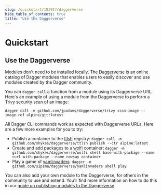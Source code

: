 ```yaml
---
slug: /quickstart/183917/daggerverse
hide_table_of_contents: true
title: "Use the Daggerverse"
---
```


# Quickstart

## Use the Daggerverse

<PartialExperimentalDocs />

Modules don't need to be installed locally. The [Daggerverse](https://daggerverse.dev) is an online catalog of Dagger modules that enables users to easily discover and use modules created by the Dagger community.

You can `dagger call` a function from a module using its Daggerverse URL. Here's an example of using a module from the Daggerverse to perform a Trivy security scan of an image:

```shell
dagger call -m github.com/jpadams/daggerverse/trivy scan-image --image-ref alpine/git:latest
```

All Dagger CLI commands work as expected with Daggerverse URLs. Here are a few more examples for you to try:

- Publish a container to the [ttlsh](https://daggerverse.dev/mod/github.com/shykes/daggerverse/ttlsh) registry: `dagger call -m github.com/shykes/daggerverse/ttlsh publish --ctr alpine:latest`
- Create and add packages to a [wolfi](https://daggerverse.dev/mod/github.com/shykes/daggerverse/wolfi) container: `dagger -m github.com/shykes/daggerverse/wolfi shell base with-package --name curl with-package --name cowsay container`
- Play a game of [yamlinvaders](https://daggerverse.dev/mod/github.com/sipsma/daggerverse/yamlinvaders): `dagger -m github.com/sipsma/daggerverse/yamlinvaders shell play`

You can also add your own module to the Daggerverse, for others in the community to use and extend. You'll find more information on how to do this in our [guide on publishing modules to the Daggerverse](../developer/821742-publishing-modules.mdx).
